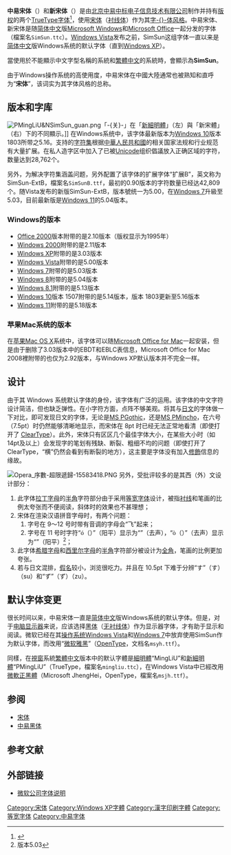 {{noteTA
|G1=IT
|1=zh-hans:默认; zh-hant:預設;
|2=zh-hans:文件; zh-hant:檔案;
}}
{{Infobox font
| name             = 中易宋体
| familyname       = 中易宋体
| image            = [[File:中易宋体样本.png|220px]]
| style            = [[衬线体|衬线体]]
| classifications  = [[宋体|宋体]]（明体）
| creator          = 
| commissioned_by  = 
| foundry          = 中易
| foundries        = 
| trademark        = 
| creationdate     = 
| releasedate      = 
| characters       = 
| glyphs           = 
| license          = 专属字体
| based_on         =
| variations       = 
| aka              = 
| metrically_compatible_with = 
| sample           = [[File:simsun.png|200px]]
| shown_here       =
| sample_fullimage = 
| website          = 
| latest_release_version = 
| latest_release_date    = 
| arabic           = 
| cyrillic         = 
| devangari        = 
| greek            = 
| hebrew           = 
| ipa              = 
| latin            = 
}}

'''中易宋体'''（{{lang-en|SimSun}}）和'''新宋体'''（{{lang-en|NSimSun}}）是由[[北京|北京]][[中易中标电子信息技术有限公司|中易中标电子信息技术有限公司]]制作并持有[[版权|版权]]的两个[[TrueType|TrueType]][[计算机字体|字体]]<ref>{{cite web|title=北京中易中标电子信息技术有限公司等与微软公司（MicrosoftCorporation）侵害著作权纠纷上诉案|url=http://en.pkulaw.cn/display.aspx?cgid=a25051f3312b07f3dec4773fb53e9457fb03a7ce58f9fd98bdfb&lib=case|website=en.pkulaw.cn|accessdate=2019-03-29|archive-date=2019-03-29|archive-url=https://web.archive.org/web/20190329150219/http://en.pkulaw.cn/display.aspx?cgid=a25051f3312b07f3dec4773fb53e9457fb03a7ce58f9fd98bdfb&lib=case|dead-url=no}}</ref>，使用[[宋体|宋体]]（[[衬线体|衬线体]]）作为其[[汉字字体风格|字-{}-体风格]]。中易宋体、新宋体是随[[简体中文|简体中文]]版[[Microsoft_Windows|Microsoft Windows]]和[[Microsoft_Office|Microsoft Office]]一起分发的字体（檔案名<code>SimSun.ttc</code>）。[[Windows_Vista|Windows Vista]]发布之前，SimSun这组字体一直以来是[[简体中文|简体中文]]版Windows系统的默认字体（直到[[Windows_XP|Windows XP]]）。

當使用於不能顯示中文字型名稱的系統和[[繁體中文|繁體中文]]的系統時，會顯示為'''SimSun'''。

由于Windows操作系统的高使用度，中易宋体在中國大陸通常也被熟知和直呼为“'''宋体'''”，该词实为其字体风格的总称。

==版本和字库==
[[File:PMingLiU&NSimSun_guan.png|thumb]]「-{关}-」在「[[新細明體|新細明體]]」（左）與「新宋體」（右）下的不同顯示。]]
在Windows系统中，该字体最新版本为[[Windows_10|Windows 10]]版本 1803所带之5.16。支持的[[字符集|字符集]]根据[[中華人民共和國|中華人民共和國]]的相关国家法规和行业规范有大量扩展。在私人造字区中加入了已被[[Unicode|Unicode]]组织倡議放入正确区域的字符，数量达到28,762个。

另外，为解决字符集涵盖问题，另外配置了该字体的扩展字体“扩展B”，英文称为SimSun-ExtB，檔案名<code>SimSunB.ttf</code>，最初的0.90版本的字符数量已经达42,809个。随Vista发布的新版SimSun-ExtB，版本號统一为5.00，在[[Windows_7|Windows 7]]升級至5.03，目前最新版是[[Windows_11|Windows 11]]的5.04版本。

===Windows的版本===
*[[Microsoft_Office_2000|Office 2000]]版本附带的是2.10版本（版权显示为1995年）
*[[Windows_2000|Windows 2000]]附带的是2.11版本
*[[Windows_XP|Windows XP]]附带的是3.03版本
*[[Windows_Vista|Windows Vista]]附带的是5.00版本
*[[Windows_7|Windows 7]]附带的是5.03版本
*[[Windows_8|Windows 8]]附带的是5.04版本
*[[Windows_8.1|Windows 8.1]]附带的是5.13版本
*[[Windows_10|Windows 10]]版本 1507附带的是5.14版本，版本 1803更新至5.16版本
*[[Windows_11|Windows 11]]附带的是5.18版本

===苹果Mac系统的版本===
在[[苹果|苹果]][[Mac_OS_X|Mac OS X]]系统中，该字体可以随[[Microsoft_Office_for_Mac|Microsoft Office for Mac]]一起安装，但是由于删除了3.03版本中的EBDT和EBLC表信息，Microsoft Office for Mac 2008裡附带的也仅为2.92版本，与Windows XP默认版本并不完全一样。

==设计==
由于其 Windows 系统默认字体的身份，该字体有广泛的运用。该字体的中文字符设计简洁，但也缺乏弹性。在小字符方面，点阵不够美观。将其与[[日文|日文]]的字体做一下对比，即可发现日文的字体，无论是[[MS_PGothic|MS PGothic]]，还是[[MS_PMincho|MS PMincho]]，在六号（7.5pt）时仍然能够清晰地显示，而宋体在 8pt 时已经无法正常地看清（即使打开了 [[ClearType|ClearType]]）。此外，宋体只有区区几个最佳字体大小，在某些大小时（如14pt及以上）会发现字的笔划有残缺、断裂、粗细不均的问题（即使打开了ClearType，“横”仍然会看到有断裂的地方），这主要是字体没有加入[[字体微调|修飾]]信息的缘故。

[[File:Opera_序數-超限遞歸-15583418.PNG|thumb]]
另外，受批评较多的是其西（外）文设计部分：
# 此字体[[拉丁字母|拉丁字母]]的[[半角|半角]]字符部分由于采用[[等宽字体|等宽字体]]设计，被指[[衬线|衬线]]和笔画的比例太夸张而不便阅读，斜体时的效果也不甚理想；
# 宋体在渲染汉语拼音字母时，有两个问题：
## 字号在 9～12 号时带有音调的字母会“飞”起来；
## 字号在 11 号时字符“<span style="font-family: SimSun; font-size:11pt;">ó</span>（{{Unicode|ó}}）”（阳平）显示为“{{Unicode|ò}}”（去声），“<span style="font-family: SimSun; font-size:11pt;">ò</span>（{{Unicode|ò}}）”（去声）显示为“{{Unicode|ó}}”（阳平）<Ref>版本5.03</Ref>；
# 此字体[[希腊字母|希腊字母]]和[[西里尔字母|西里尔字母]]的[[半角|半角]]字符部分被设计为[[全角|全角]]，笔画的比例更加夸张。
# 若与日文混排，[[日語假名|假名]]较小，浏览很吃力。并且在 10.5pt 下难于分辨“<span style="font-family: SimSun; font-size:10.5pt;">す</span>”（す）（su）和“<span style="font-family: SimSun; font-size:10.5pt;">ず</span>”（ず）（zu）。

==默认字体变更==
很长时间以来，中易宋体一直是[[简体中文|简体中文]]版Windows系统的默认字体。但是，对于[[电脑|电脑]][[显示器|显示器]]来说，应该选择[[黑体_(字体)|黑体]]（[[无衬线体|无衬线体]]）作为显示器字体，才有助于显示和阅读。微软已经在其[[操作系统|操作系统]][[Windows_Vista|Windows Vista]]和[[Windows_7|Windows 7]]中放弃使用SimSun作为默认字体，而改用“[[微软雅黑|微软雅黑]]”（[[OpenType|OpenType]]，文档名<code>msyh.ttf</code>）。

同樣，在[[視窗|視窗]]系統[[繁體中文|繁體中文]]版本中的默认字體是[[細明體|細明體]]“MingLiU”和[[新細明體|新細明體]]“PMingLiU”（TrueType，檔案名<code>mingliu.ttc</code>），在Windows Vista中已經改用[[微軟正黑體|微軟正黑體]]（Microsoft JhengHei，OpenType，檔案名<code>msjh.ttf</code>）。

==参阅==
* [[宋体|宋体]]
* [[中易黑体|中易黑体]]

== 参考文献 ==
{{Reflist}}

== 外部链接 ==
* [http://www.microsoft.com/typography/fonts/font.aspx?FID=37&FNAME=SimSun&FVER=3.03 微软公司字体说明]{{Wayback|url=http://www.microsoft.com/typography/fonts/font.aspx?FID=37&FNAME=SimSun&FVER=3.03 |date=20071221061406 }}
{{Windows字体}}
[[Category:宋体|Category:宋体]]

[[Category:Windows_XP字體|Category:Windows XP字體]]
[[Category:漢字印刷字體|Category:漢字印刷字體]]
[[Category:等宽字体|Category:等宽字体]]
[[Category:中易字体|Category:中易字体]]